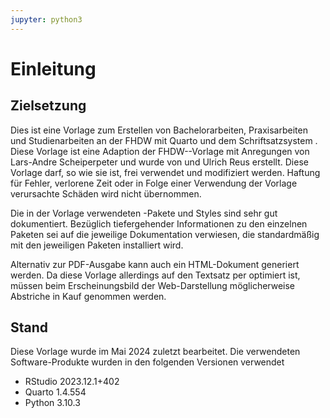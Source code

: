 ```yaml
---
jupyter: python3
---
```


# Einleitung

## Zielsetzung

Dies ist eine Vorlage zum Erstellen von Bachelorarbeiten, Praxisarbeiten und Studienarbeiten an der FHDW mit Quarto und dem Schriftsatzsystem \LaTeX{}. Diese Vorlage ist eine Adaption der FHDW-\LaTeX{}-Vorlage mit Anregungen von Lars-Andre Scheiperpeter und wurde von und Ulrich Reus erstellt. Diese Vorlage darf, so wie sie ist, frei verwendet und modifiziert werden. Haftung für Fehler, verlorene Zeit oder in Folge einer Verwendung der Vorlage verursachte Schäden wird nicht übernommen.

Die in der Vorlage verwendeten \LaTeX{}-Pakete und Styles sind sehr gut dokumentiert. Bezüglich tiefergehender Informationen zu den einzelnen Paketen sei auf die jeweilige Dokumentation verwiesen, die standardmäßig mit den jeweiligen Paketen installiert wird.

Alternativ zur PDF-Ausgabe kann auch ein HTML-Dokument generiert werden. Da diese Vorlage allerdings auf den Textsatz per \LaTeX{} optimiert ist, müssen beim Erscheinungsbild der Web-Darstellung möglicherweise Abstriche in Kauf genommen werden.

## Stand

Diese Vorlage wurde im Mai 2024 zuletzt bearbeitet. Die verwendeten Software-Produkte wurden in den folgenden Versionen verwendet

-   RStudio 2023.12.1+402
-   Quarto 1.4.554
-   Python 3.10.3
